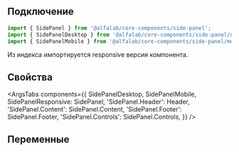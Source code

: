 
## Подключение

```jsx
import { SidePanel } from '@alfalab/core-components/side-panel';
import { SidePanelDesktop } from '@alfalab/core-components/side-panel/desktop';
import { SidePanelMobile } from '@alfalab/core-components/side-panel/mobile';
```

Из индекса импортируется responsive версия компонента.

## Свойства

<ArgsTabs
    components={{
        SidePanelDesktop,
        SidePanelMobile,
        SidePanelResponsive: SidePanel,
        'SidePanel.Header': Header,
        'SidePanel.Content': SidePanel.Content,
        'SidePanel.Footer': SidePanel.Footer,
        'SidePanel.Controls': SidePanel.Controls,
    }}
/>

## Переменные

<CssVars css={vars} />
